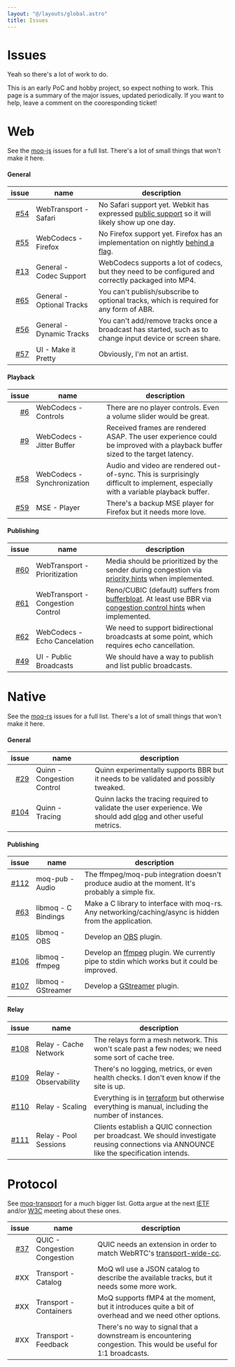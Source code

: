```yaml
---
layout: "@/layouts/global.astro"
title: Issues
---
```


# Issues

Yeah so there's a lot of work to do.

This is an early PoC and hobby project, so expect nothing to work. This page is a summary of the major issues, updated periodically. If you want to help, leave a comment on the cooresponding ticket!

# Web

See the [moq-js](https://github.com/kixelated/moq-js/issues) issues for a full list. There's a lot of small things that won't make it here.

#### General

|                                                issue | name                      | description                                                                                                                                                                      |
| ---------------------------------------------------: | ------------------------- | -------------------------------------------------------------------------------------------------------------------------------------------------------------------------------- |
| [#54](https://github.com/kixelated/moq-js/issues/54) | WebTransport - Safari     | No Safari support yet. Webkit has expressed [public support](https://github.com/WebKit/standards-positions/issues/18#issuecomment-1495890122) so it will likely show up one day. |
| [#55](https://github.com/kixelated/moq-js/issues/55) | WebCodecs - Firefox       | No Firefox support yet. Firefox has an implementation on nightly [behind a flag](https://groups.google.com/a/mozilla.org/g/dev-platform/c/3g0fnn6682A/m/Nb1qVaA4AAAJ).           |
| [#13](https://github.com/kixelated/moq-js/issues/13) | General - Codec Support   | WebCodecs supports a lot of codecs, but they need to be configured and correctly packaged into MP4.                                                                              |
| [#65](https://github.com/kixelated/moq-js/issues/65) | General - Optional Tracks | You can't publish/subscribe to optional tracks, which is required for any form of ABR.                                                                                           |
| [#56](https://github.com/kixelated/moq-js/issues/56) | General - Dynamic Tracks  | You can't add/remove tracks once a broadcast has started, such as to change input device or screen share.                                                                        |
| [#57](https://github.com/kixelated/moq-js/issues/57) | UI - Make it Pretty       | Obviously, I'm not an artist.                                                                                                                                                    |

#### Playback

|                                                issue | name                        | description                                                                                                                        |
| ---------------------------------------------------: | --------------------------- | ---------------------------------------------------------------------------------------------------------------------------------- |
|   [#6](https://github.com/kixelated/moq-js/issues/6) | WebCodecs - Controls        | There are no player controls. Even a volume slider would be great.                                                                 |
|   [#9](https://github.com/kixelated/moq-js/issues/9) | WebCodecs - Jitter Buffer   | Received frames are rendered ASAP. The user experience could be improved with a playback buffer sized to the target latency.       |
| [#58](https://github.com/kixelated/moq-js/issues/58) | WebCodecs - Synchronization | Audio and video are rendered out-of-sync. This is surprisingly difficult to implement, especially with a variable playback buffer. |
| [#59](https://github.com/kixelated/moq-js/issues/59) | MSE - Player                | There's a backup MSE player for Firefox but it needs more love.                                                                    |

#### Publishing

|                                                issue | name                              | description                                                                                                                                                                                                                           |
| ---------------------------------------------------: | --------------------------------- | ------------------------------------------------------------------------------------------------------------------------------------------------------------------------------------------------------------------------------------- |
| [#60](https://github.com/kixelated/moq-js/issues/60) | WebTransport - Prioritization     | Media should be prioritized by the sender during congestion via [priority hints](https://www.w3.org/TR/webtransport/#dom-webtransportsendstreamoptions-sendorder) when implemented.                                                   |
| [#61](https://github.com/kixelated/moq-js/issues/61) | WebTransport - Congestion Control | Reno/CUBIC (default) suffers from [bufferbloat](https://en.wikipedia.org/wiki/Bufferbloat). At least use BBR via [congestion control hints](https://www.w3.org/TR/webtransport/#dom-webtransport-congestioncontrol) when implemented. |
| [#62](https://github.com/kixelated/moq-js/issues/62) | WebCodecs - Echo Cancelation      | We need to support bidirectional broadcasts at some point, which requires echo cancellation.                                                                                                                                          |
| [#49](https://github.com/kixelated/moq-js/issues/49) | UI - Public Broadcasts            | We should have a way to publish and list public broadcasts.                                                                                                                                                                           |

# Native

See the [moq-rs](https://github.com/kixelated/moq-rs/issues) issues for a full list. There's a lot of small things that won't make it here.

#### General

|                                                  issue | name                       | description                                                                                                                                                    |
| -----------------------------------------------------: | -------------------------- | -------------------------------------------------------------------------------------------------------------------------------------------------------------- |
|   [#29](https://github.com/kixelated/moq-rs/issues/29) | Quinn - Congestion Control | Quinn experimentally supports BBR but it needs to be validated and possibly tweaked.                                                                           |
| [#104](https://github.com/kixelated/moq-rs/issues/104) | Quinn - Tracing            | Quinn lacks the tracing required to validate the user experience. We should add [qlog](https://github.com/quinn-rs/quinn/issues/406) and other useful metrics. |

#### Publishing

|                                                  issue | name                | description                                                                                                           |
| -----------------------------------------------------: | ------------------- | --------------------------------------------------------------------------------------------------------------------- |
|   [#112](https://github.com/kixelated/moq-rs/pull/112) | moq-pub - Audio     | The ffmpeg/moq-pub integration doesn't produce audio at the moment. It's probably a simple fix.                       |
|   [#63](https://github.com/kixelated/moq-rs/issues/63) | libmoq - C Bindings | Make a C library to interface with moq-rs. Any networking/caching/async is hidden from the application.               |
| [#105](https://github.com/kixelated/moq-rs/issues/105) | libmoq - OBS        | Develop an [OBS](https://obsproject.com/) plugin.                                                                     |
| [#106](https://github.com/kixelated/moq-rs/issues/106) | libmoq - ffmpeg     | Develop an [ffmpeg](https://www.ffmpeg.org/) plugin. We currently pipe to stdin which works but it could be improved. |
| [#107](https://github.com/kixelated/moq-rs/issues/107) | libmoq - GStreamer  | Develop a [GStreamer](https://gstreamer.freedesktop.org/) plugin.                                                     |

#### Relay

|                                                  issue | name                  | description                                                                                                                                  |
| -----------------------------------------------------: | --------------------- | -------------------------------------------------------------------------------------------------------------------------------------------- |
| [#108](https://github.com/kixelated/moq-rs/issues/108) | Relay - Cache Network | The relays form a mesh network. This won't scale past a few nodes; we need some sort of cache tree.                                          |
| [#109](https://github.com/kixelated/moq-rs/issues/109) | Relay - Observability | There's no logging, metrics, or even health checks. I don't even know if the site is up.                                                     |
| [#110](https://github.com/kixelated/moq-rs/issues/110) | Relay - Scaling       | Everything is in [terraform](https://github.com/kixelated/quic.video) but otherwise everything is manual, including the number of instances. |
| [#111](https://github.com/kixelated/moq-rs/issues/111) | Relay - Pool Sessions | Clients establish a QUIC connection per broadcast. We should investigate reusing connections via ANNOUNCE like the specification intends.    |

# Protocol

See [moq-transport](https://github.com/moq-wg/moq-transport/issues) for a much bigger list. Gotta argue at the next [IETF](https://www.ietf.org/) and/or [W3C](https://www.w3.org/) meeting about these ones.

|                                                    issue | name                         | description                                                                                                                                                                               |
| -------------------------------------------------------: | ---------------------------- | ----------------------------------------------------------------------------------------------------------------------------------------------------------------------------------------- |
| [#37](https://github.com/moq-wg/moq-transport/issues/37) | QUIC - Congestion Congestion | QUIC needs an extension in order to match WebRTC's [transport-wide-cc](https://webrtc.googlesource.com/src/+/refs/heads/main/docs/native-code/rtp-hdrext/transport-wide-cc-02/README.md). |
|                                                      #XX | Transport - Catalog          | MoQ wll use a JSON catalog to describe the available tracks, but it needs some more work.                                                                                                 |
|                                                      #XX | Transport - Containers       | MoQ supports fMP4 at the moment, but it introduces quite a bit of overhead and we need other options.                                                                                     |
|                                                      #XX | Transport - Feedback         | There's no way to signal that a downstream is encountering congestion. This would be useful for 1:1 broadcasts.                                                                           |
